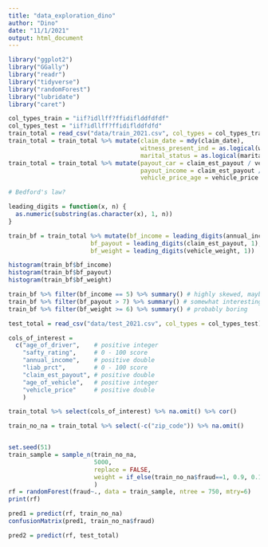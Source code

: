 ```yaml
---
title: "data_exploration_dino"
author: "Dino"
date: "11/1/2021"
output: html_document
---
```



```r
library("ggplot2")
library("GGally")
library("readr")
library("tidyverse")
library("randomForest")
library("lubridate")
library("caret")
```

```r
col_types_train = "iif?idllff?ffidiflddfdfdf"
col_types_test = "iif?idllff?ffidiflddfdfd"
train_total = read_csv("data/train_2021.csv", col_types = col_types_train)
train_total = train_total %>% mutate(claim_date = mdy(claim_date),
                                     witness_present_ind = as.logical(witness_present_ind),
                                     marital_status = as.logical(marital_status))
train_total = train_total %>% mutate(payout_car = claim_est_payout / vehicle_price,
                                     payout_income = claim_est_payout / annual_income,
                                     vehicle_price_age = vehicle_price / (age_of_vehicle+1))
```

```r
# Bedford's law?

leading_digits = function(x, n) {
  as.numeric(substring(as.character(x), 1, n))
}

train_bf = train_total %>% mutate(bf_income = leading_digits(annual_income, 1),
                       bf_payout = leading_digits(claim_est_payout, 1),
                       bf_weight = leading_digits(vehicle_weight, 1))

histogram(train_bf$bf_income)
histogram(train_bf$bf_payout)
histogram(train_bf$bf_weight)

train_bf %>% filter(bf_income == 5) %>% summary() # highly skewed, maybe take 1st 2 digits?
train_bf %>% filter(bf_payout > 7) %>% summary() # somewhat interesting
train_bf %>% filter(bf_weight >= 6) %>% summary() # probably boring

```



```r
test_total = read_csv("data/test_2021.csv", col_types = col_types_test)

cols_of_interest =
  c("age_of_driver",    # positive integer
    "safty_rating",     # 0 - 100 score
    "annual_income",    # positive double
    "liab_prct",        # 0 - 100 score
    "claim_est_payout", # positive double
    "age_of_vehicle",   # positive integer
    "vehicle_price"     # positive double
    )

train_total %>% select(cols_of_interest) %>% na.omit() %>% cor()

```


```r
train_no_na = train_total %>% select(-c("zip_code")) %>% na.omit()


set.seed(51)
train_sample = sample_n(train_no_na, 
                        5000, 
                        replace = FALSE, 
                        weight = if_else(train_no_na$fraud==1, 0.9, 0.1)
                        )
rf = randomForest(fraud~., data = train_sample, ntree = 750, mtry=6)
print(rf)

pred1 = predict(rf, train_no_na)
confusionMatrix(pred1, train_no_na$fraud)
```

```r

pred2 = predict(rf, test_total)

```


